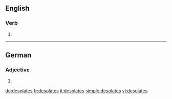 ==English==

===Verb===
{{head|en}}

# {{en-third-person singular of|desolate}}

----

==German==

===Adjective===
{{head|de|adjective form}}

# {{inflected form of|desolat|lang=de}}

[[de:desolates]]
[[fr:desolates]]
[[it:desolates]]
[[simple:desolates]]
[[vi:desolates]]